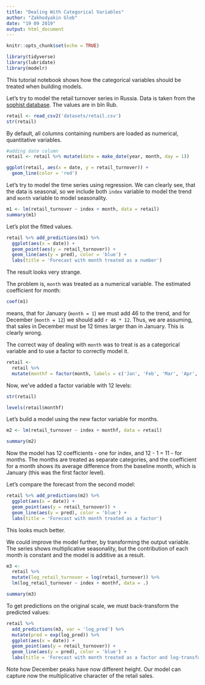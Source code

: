 ```yaml
---
title: "Dealing With Categorical Variables"
author: "Zakhodyakin Gleb"
date: "19 09 2019"
output: html_document
---
```


```r
knitr::opts_chunk$set(echo = TRUE)
```


```r
library(tidyverse)
library(lubridate)
library(modelr)
```


This tutorial notebook shows how the categorical variables should be treated when building models.

Let's try to model the retail turnover series in Russia. Data is taken from the [sophist database](http://sophist.hse.ru).
The values are in bln Rub.


```r
retail <- read_csv2('datasets/retail.csv')
str(retail)
```

By default, all columns containing numbers are loaded as numerical, quantitative variables.

```r
#adding date column
retail <- retail %>% mutate(date = make_date(year, month, day = 1))

ggplot(retail, aes(x = date, y = retail_turnover)) +
  geom_line(color = 'red')
```


Let's try to model the time series using regression. We can clearly see, that the data is seasonal, so we include both `index` variable to model the trend and `month` variable to model seasonality.

```r
m1 <- lm(retail_turnover ~ index + month, data = retail)
summary(m1)
```

Let's plot the fitted values.

```r

retail %>% add_predictions(m1) %>%
  ggplot(aes(x = date)) +
  geom_point(aes(y = retail_turnover)) +
  geom_line(aes(y = pred), color = 'blue') +
  labs(title = 'Forecast with month treated as a number')

```

The result looks very strange.

The problem is, `month` was treated as a numerical variable. The estimated coefficient for month:

```r
coef(m1)
```

means, that for January (`month = 1`) we must add 46 to the trend, and for December (`month = 12`) we should add `r 46 * 12`. Thus, we are assuming, that sales in December must be 12 times larger than in January. This is clearly wrong.

The correct way of dealing with `month` was to treat is as a categorical variable and to use a factor to correctly model it.


```r
retail <- 
  retail %>% 
  mutate(monthf = factor(month, labels = c('Jan', 'Feb', 'Mar', 'Apr', 'May', 'Jun', 'Jul', 'Aug', 'Sep', 'Oct', 'Nov', 'Dec')))

```



Now, we've added a factor variable with 12 levels:

```r
str(retail)
```

```r
levels(retail$monthf)
```


Let's build a model using the new factor variable for months.

```r
m2 <- lm(retail_turnover ~ index + monthf, data = retail)

summary(m2)
```

Now the model has 12 coefficients - one for index, and 12 - 1 = 11 - for months. The months are treated as separate categories, and the coefficient for a month shows its average difference from the baseline month, which is January (this was the first factor level).

Let's compare the forecast from the second model:

```r
retail %>% add_predictions(m2) %>%
  ggplot(aes(x = date)) +
  geom_point(aes(y = retail_turnover)) +
  geom_line(aes(y = pred), color = 'blue') +
  labs(title = 'Forecast with month treated as a factor')
```

This looks much better.

We could improve the model further, by transforming the output variable. The series shows multiplicative seasonality, but the contribution of each month is constant and the model is additive as a result.


```r
m3 <- 
  retail %>%
  mutate(log_retail_turnover = log(retail_turnover)) %>%
  lm(log_retail_turnover ~ index + monthf, data = .)

summary(m3)
```


To get predictions on the original scale, we must back-transform the predicted values:

```r

retail %>% 
  add_predictions(m3, var = 'log_pred') %>%
  mutate(pred = exp(log_pred)) %>%
  ggplot(aes(x = date)) +
  geom_point(aes(y = retail_turnover)) +
  geom_line(aes(y = pred), color = 'blue') +
  labs(title = 'Forecast with month treated as a factor and log-transformation')
```

Note how December peaks have now different height. Our model can capture now the multiplicative character of the retail sales.


